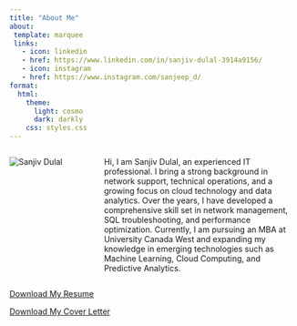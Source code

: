 ```yaml
---
title: "About Me"
about: 
 template: marquee
 links: 
   - icon: linkedin
   - href: https://www.linkedin.com/in/sanjiv-dulal-3914a9156/
   - icon: instagram
   - href: https://www.instagram.com/sanjeep_d/
format:
  html:
    theme:
      light: cosmo
      dark: darkly
    css: styles.css
---
```


::::: columns
::: {.column width="30%"}
![](images/profile.jpg){.profile-img alt="Sanjiv Dulal"}
:::

::: {.column width="70%"}
Hi, I am Sanjiv Dulal, an experienced IT professional. I bring a strong background in network support, technical operations, and a growing focus on cloud technology and data analytics. Over the years, I have developed a comprehensive skill set in network management, SQL troubleshooting, and performance optimization. Currently, I am pursuing an MBA at University Canada West and expanding my knowledge in emerging technologies such as Machine Learning, Cloud Computing, and Predictive Analytics.
:::
:::::

::: {.column width="70%"}
[Download My Resume](files/Sanjiv_Dulal_Resume.pdf){.btn .btn-primary target="_blank"}

[Download My Cover Letter](files/Cover_Letter_Sanjiv_Dulal.pdf){.btn .btn-secondary target="_blank"}
:::